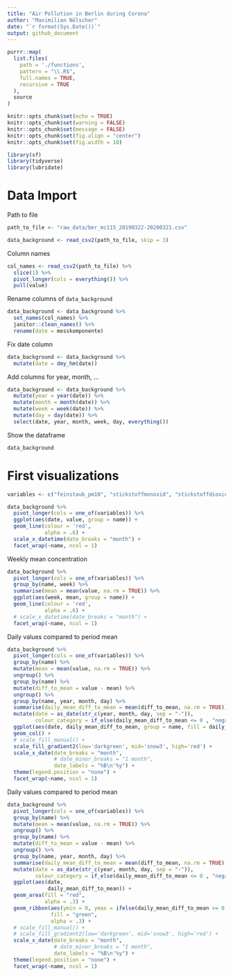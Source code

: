 ```yaml
---
title: "Air Pollution in Berlin during Corona"
author: "Maximilian Nölscher"
date: "`r format(Sys.Date())`"
output: github_document
---
```

```r
purrr::map(
  list.files(
    path = './functions',
    pattern = "\\.R$",
    full.names = TRUE,
    recursive = TRUE
  ),
  source
)
```

```r
knitr::opts_chunk$set(echo = TRUE)
knitr::opts_chunk$set(warning = FALSE)
knitr::opts_chunk$set(message = FALSE)
knitr::opts_chunk$set(fig.align = "center")
knitr::opts_chunk$set(fig.width = 10)
```

```r
library(sf)
library(tidyverse)
library(lubridate)
```


# Data Import

Path to file
```r
path_to_file <- "raw_data/ber_mc115_20190322-20200321.csv"
```


```r
data_background <- read_csv2(path_to_file, skip = 3)
```

Column names
```r
col_names <- read_csv2(path_to_file) %>% 
  slice(1) %>% 
  pivot_longer(cols = everything()) %>% 
  pull(value)
```

Rename columns of `data_background`
```r
data_background <- data_background %>% 
  set_names(col_names) %>% 
  janitor::clean_names() %>% 
  rename(date = messkomponente)
```

Fix date column
```r
data_background <- data_background %>% 
  mutate(date = dmy_hm(date))
```

Add columns for year, month, ...
```r
data_background <- data_background %>% 
  mutate(year = year(date)) %>% 
  mutate(month = month(date)) %>% 
  mutate(week = week(date)) %>% 
  mutate(day = day(date)) %>% 
  select(date, year, month, week, day, everything())
```

Show the dataframe
```r
data_background
```

# First visualizations
```r
variables <- c("feinstaub_pm10", "stickstoffmonoxid", "stickstoffdioxid", "stickoxide", "ozon")
```


```r
data_background %>% 
  pivot_longer(cols = one_of(variables)) %>% 
  ggplot(aes(date, value, group = name)) +
  geom_line(colour = 'red',
            alpha = .6) +
  scale_x_datetime(date_breaks = "month") +
  facet_wrap(~name, ncol = 1)
```

Weekly mean concentration
```r
data_background %>% 
  pivot_longer(cols = one_of(variables)) %>% 
  group_by(name, week) %>% 
  summarise(mean = mean(value, na.rm = TRUE)) %>% 
  ggplot(aes(week, mean, group = name)) +
  geom_line(colour = 'red',
            alpha = .6) +
  # scale_x_datetime(date_breaks = "month") +
  facet_wrap(~name, ncol = 1)
```


Daily values compared to period mean
```r
data_background %>% 
  pivot_longer(cols = one_of(variables)) %>% 
  group_by(name) %>% 
  mutate(mean = mean(value, na.rm = TRUE)) %>% 
  ungroup() %>% 
  group_by(name) %>% 
  mutate(diff_to_mean = value - mean) %>% 
  ungroup() %>% 
  group_by(name, year, month, day) %>% 
  summarise(daily_mean_diff_to_mean = mean(diff_to_mean, na.rm = TRUE)) %>% 
  mutate(date = as_date(str_c(year, month, day, sep = "-")),
         colour_category = if_else(daily_mean_diff_to_mean <= 0 , "negativ", "positiv")) %>% 
  ggplot(aes(date, daily_mean_diff_to_mean, group = name, fill = daily_mean_diff_to_mean)) +
  geom_col() +
  # scale_fill_manual() +
  scale_fill_gradient2(low='darkgreen', mid='snow3', high='red') +
  scale_x_date(date_breaks = "month",
               # date_minor_breaks = "1 month",
               date_labels = "%B\n'%y") +
  theme(legend.position = "none") +
  facet_wrap(~name, ncol = 1)
```

Daily values compared to period mean
```r
data_background %>% 
  pivot_longer(cols = one_of(variables)) %>% 
  group_by(name) %>% 
  mutate(mean = mean(value, na.rm = TRUE)) %>% 
  ungroup() %>% 
  group_by(name) %>% 
  mutate(diff_to_mean = value - mean) %>% 
  ungroup() %>% 
  group_by(name, year, month, day) %>% 
  summarise(daily_mean_diff_to_mean = mean(diff_to_mean, na.rm = TRUE)) %>% 
  mutate(date = as_date(str_c(year, month, day, sep = "-")),
         colour_category = if_else(daily_mean_diff_to_mean <= 0 , "negative", "positive")) %>% 
  ggplot(aes(date, 
             daily_mean_diff_to_mean)) +
  geom_area(fill = "red", 
            alpha = .3) +
  geom_ribbon(aes(ymin = 0, ymax = ifelse(daily_mean_diff_to_mean >= 0,0,daily_mean_diff_to_mean)), 
              fill = "green", 
              alpha = .3) +
  # scale_fill_manual() +
  # scale_fill_gradient2(low='darkgreen', mid='snow3', high='red') +
  scale_x_date(date_breaks = "month",
               # date_minor_breaks = "1 month",
               date_labels = "%B\n'%y") +
  theme(legend.position = "none") +
  facet_wrap(~name, ncol = 1)
```
